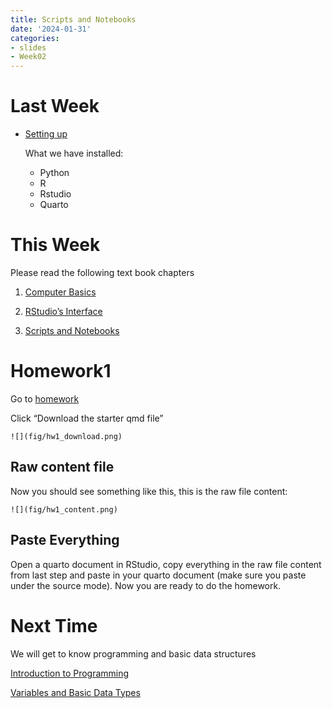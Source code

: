 ```yaml
---
title: Scripts and Notebooks
date: '2024-01-31'
categories:
- slides
- Week02
---
```


# Last Week

-   [Setting up](https://srvanderplas.github.io/stat-computing-r-python/part-tools/02-setting-up-computer.html)

    What we have installed:

    -   Python
    -   R
    -   Rstudio
    -   Quarto

# This Week

Please read the following text book chapters

1.  [Computer Basics](https://srvanderplas.github.io/stat-computing-r-python/part-tools/01-computer-basics.html)

2.  [RStudio's Interface](https://srvanderplas.github.io/stat-computing-r-python/part-tools/03-Rstudio-interface.html)

3.  [Scripts and Notebooks](https://srvanderplas.github.io/stat-computing-r-python/part-tools/04-scripts-notebooks.html)

# Homework1

Go to [homework](https://srvanderplas.github.io/unl-stat151/homework/01-scripts-notebooks.html)

Click "Download the starter qmd file"

    ![](fig/hw1_download.png)

## Raw content file

Now you should see something like this, this is the raw file content:

    ![](fig/hw1_content.png)

## Paste Everything

Open a quarto document in RStudio, copy everything in the raw file content from last step and paste in your quarto document (make sure you paste under the source mode). Now you are ready to do the homework.

# Next Time

We will get to know programming and basic data structures

[Introduction to Programming](https://srvanderplas.github.io/stat-computing-r-python/part-gen-prog/00-intro.html)

[Variables and Basic Data Types](https://srvanderplas.github.io/stat-computing-r-python/part-gen-prog/01-basic-var-types.html)
